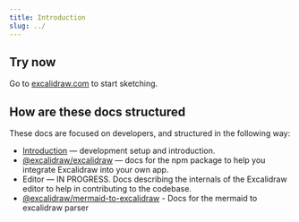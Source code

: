 ```yaml
---
title: Introduction
slug: ../
---
```


## Try now

Go to [excalidraw.com](https://excalidraw.com) to start sketching.

## How are these docs structured

These docs are focused on developers, and structured in the following way:

- [Introduction](/docs/) — development setup and introduction.
- [@excalidraw/excalidraw](/docs/@excalidraw/excalidraw/installation) — docs for the npm package to help you integrate Excalidraw into your own app.
- Editor — IN PROGRESS. Docs describing the internals of the Excalidraw editor to help in contributing to the codebase.
- [@excalidraw/mermaid-to-excalidraw](/docs/@excalidraw/mermaid-to-excalidraw/installation) - Docs for the mermaid to excalidraw parser
